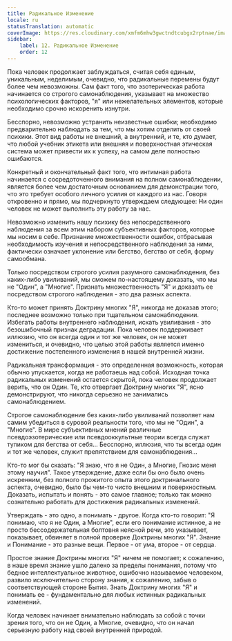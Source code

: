 ```yaml
---
title: Радикальное Изменение
locale: ru
statusTranslation: automatic
coverImage: https://res.cloudinary.com/xmfm6mhw3gwctndtcubgx2rptnae/image/upload/v1740468922/small_cover_tratado_de_psicologia_revolucionaria_a4c0dca4e0.webp
sidebar:
    label: 12. Радикальное Изменение
    order: 12
---
```

Пока человек продолжает заблуждаться, считая себя единым, уникальным, неделимым, очевидно, что радикальные перемены будут более чем невозможны. Сам факт того, что эзотерическая работа начинается со строгого самонаблюдения, указывает на множество психологических факторов, "я" или нежелательных элементов, которые необходимо срочно искоренить изнутри.

Бесспорно, невозможно устранить неизвестные ошибки; необходимо предварительно наблюдать за тем, что мы хотим отделить от своей психики. Этот вид работы не внешний, а внутренний, и те, кто думает, что любой учебник этикета или внешняя и поверхностная этическая система может привести их к успеху, на самом деле полностью ошибаются.

Конкретный и окончательный факт того, что интимная работа начинается с сосредоточенного внимания на полном самонаблюдении, является более чем достаточным основанием для демонстрации того, что это требует особого личного усилия от каждого из нас. Говоря откровенно и прямо, мы подчеркнуто утверждаем следующее: Ни один человек не может выполнить эту работу за нас.

Невозможно изменить нашу психику без непосредственного наблюдения за всем этим набором субъективных факторов, которые мы носим в себе. Признание множественности ошибок, отбрасывая необходимость изучения и непосредственного наблюдения за ними, фактически означает уклонение или бегство, бегство от себя, форму самообмана.

Только посредством строгого усилия разумного самонаблюдения, без каких-либо увиливаний, мы сможем по-настоящему доказать, что мы не "Один", а "Многие". Признать множественность "Я" и доказать ее посредством строгого наблюдения - это два разных аспекта.

Кто-то может принять Доктрину многих "Я", никогда не доказав этого; последнее возможно только при тщательном самонаблюдении. Избегать работы внутреннего наблюдения, искать увиливания - это безошибочный признак деградации. Пока человек поддерживает иллюзию, что он всегда один и тот же человек, он не может измениться, и очевидно, что целью этой работы является именно достижение постепенного изменения в нашей внутренней жизни.

Радикальная трансформация - это определенная возможность, которая обычно упускается, когда не работаешь над собой. Исходная точка радикальных изменений остается скрытой, пока человек продолжает верить, что он Один. Те, кто отвергает Доктрину многих "Я", ясно демонстрируют, что никогда серьезно не занимались самонаблюдением.

Строгое самонаблюдение без каких-либо увиливаний позволяет нам самим убедиться в суровой реальности того, что мы не "Один", а "Многие". В мире субъективных мнений различные псевдоэзотерические или псевдооккультные теории всегда служат тупиком для бегства от себя... Бесспорно, иллюзия, что ты всегда один и тот же человек, служит препятствием для самонаблюдения...

Кто-то мог бы сказать: "Я знаю, что я не Один, а Многие, Гнозис меня этому научил". Такое утверждение, даже если бы оно было очень искренним, без полного прожитого опыта этого доктринального аспекта, очевидно, было бы чем-то чисто внешним и поверхностным. Доказать, испытать и понять - это самое главное; только так можно сознательно работать для достижения радикальных изменений.

Утверждать - это одно, а понимать - другое. Когда кто-то говорит: "Я понимаю, что я не Один, а Многие", если его понимание истинное, а не просто бессодержательная болтовня неясной речи, это указывает, показывает, обвиняет в полной проверке Доктрины многих "Я". Знание и Понимание - это разные вещи. Первое - от ума, второе - от сердца.

Простое знание Доктрины многих "Я" ничем не помогает; к сожалению, в наше время знание ушло далеко за пределы понимания, потому что бедное интеллектуальное животное, ошибочно называемое человеком, развило исключительно сторону знания, к сожалению, забыв о соответствующей стороне Бытия. Знать Доктрину многих "Я" и понимать ее - фундаментально для любых истинных радикальных изменений.

Когда человек начинает внимательно наблюдать за собой с точки зрения того, что он не Один, а Многие, очевидно, что он начал серьезную работу над своей внутренней природой.

